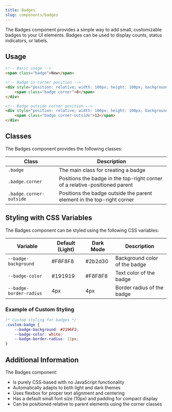 ```yaml
---
title: Badges
slug: components/badges
---
```


The Badges component provides a simple way to add small, customizable badges to your UI elements. Badges can be used to display counts, status indicators, or labels.

## Usage

```html
<!-- Basic usage -->
<span class="badge">New</span>

<!-- Badge in corner position -->
<div style="position: relative; width: 100px; height: 100px; background-color: #f0f0f0;">
    <span class="badge corner">8</span>
</div>

<!-- Badge outside corner position -->
<div style="position: relative; width: 100px; height: 100px; background-color: #f0f0f0;">
    <span class="badge corner-outside">12</span>
</div>
```

## Classes

The Badges component provides the following classes:

| Class | Description |
| ----- | ----------- |
| `.badge` | The main class for creating a badge |
| `.badge.corner` | Positions the badge in the top-right corner of a relative-positioned parent |
| `.badge.corner-outside` | Positions the badge outside the parent element in the top-right corner |

## Styling with CSS Variables

The Badges component can be styled using the following CSS variables:

| Variable | Default (Light) | Dark Mode | Description |
| -------- | --------------- | --------- | ----------- |
| `--badge-background` | #F8F8F8 | #2b2d30 | Background color of the badge |
| `--badge-color` | #191919 | #F8F8F8 | Text color of the badge |
| `--badge-border-radius` | 4px | 4px | Border radius of the badge |

### Example of Custom Styling

```css
/* Custom styling for badges */
.custom-badge {
    --badge-background: #2196F3;
    --badge-color: white;
    --badge-border-radius: 12px;
}
```

## Additional Information

The Badges component:
- Is purely CSS-based with no JavaScript functionality
- Automatically adapts to both light and dark themes
- Uses flexbox for proper text alignment and centering
- Has a default small font size (10px) and padding for compact display
- Can be positioned relative to parent elements using the corner classes